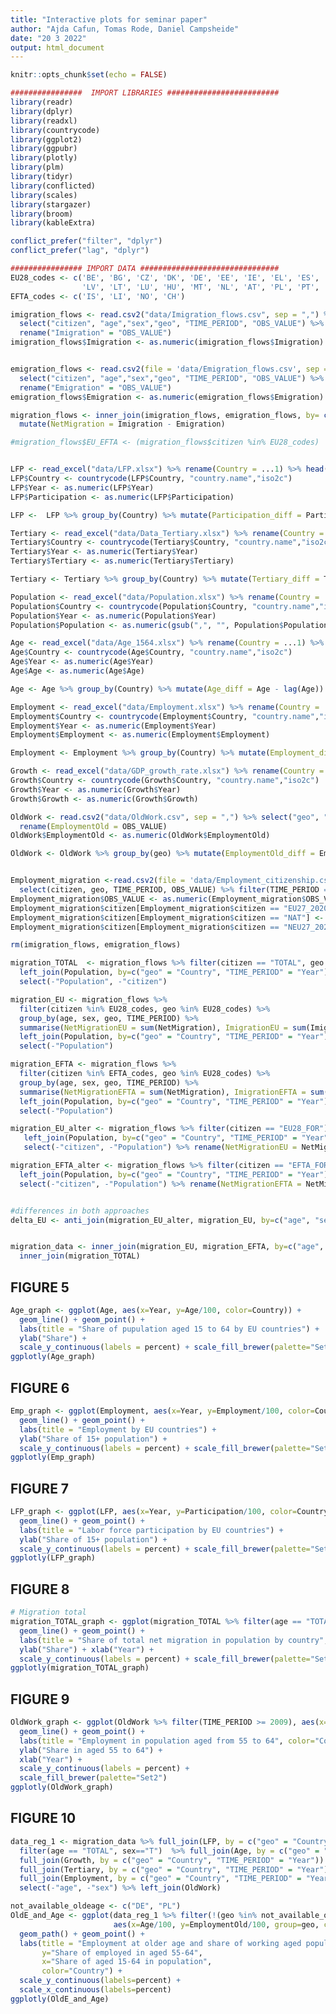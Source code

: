 ```yaml
---
title: "Interactive plots for seminar paper"
author: "Ajda Cafun, Tomas Rode, Daniel Campsheide"
date: "20 3 2022"
output: html_document
---
```


```r
knitr::opts_chunk$set(echo = FALSE)

################  IMPORT LIBRARIES #########################
library(readr)
library(dplyr)
library(readxl)
library(countrycode)
library(ggplot2)
library(ggpubr)
library(plotly)
library(plm)
library(tidyr)
library(conflicted)
library(scales)
library(stargazer)
library(broom)
library(kableExtra)

conflict_prefer("filter", "dplyr")
conflict_prefer("lag", "dplyr")

################ IMPORT DATA ###############################
EU28_codes <- c('BE', 'BG', 'CZ', 'DK', 'DE', 'EE', 'IE', 'EL', 'ES', 'FR', 'HR', 'IT', 'CY', 
                'LV', 'LT', 'LU', 'HU', 'MT', 'NL', 'AT', 'PL', 'PT', 'RO', 'SI', 'SK', 'FI', 'SE', 'UK')
EFTA_codes <- c('IS', 'LI', 'NO', 'CH')

imigration_flows <- read.csv2("data/Imigration_flows.csv", sep = ",") %>% filter(agedef == "REACH") %>% 
  select("citizen", "age","sex","geo", "TIME_PERIOD", "OBS_VALUE") %>%
  rename("Imigration" = "OBS_VALUE")
imigration_flows$Imigration <- as.numeric(imigration_flows$Imigration)


emigration_flows <- read.csv2(file = 'data/Emigration_flows.csv', sep = ',', header = TRUE) %>% filter(agedef == "REACH") %>% 
  select("citizen", "age","sex","geo", "TIME_PERIOD", "OBS_VALUE") %>%
  rename("Emigration" = "OBS_VALUE")
emigration_flows$Emigration <- as.numeric(emigration_flows$Emigration)

migration_flows <- inner_join(imigration_flows, emigration_flows, by= c("citizen", "age", "sex", "TIME_PERIOD", "geo")) %>%
  mutate(NetMigration = Imigration - Emigration)

#migration_flows$EU_EFTA <- (migration_flows$citizen %in% EU28_codes) | (migration_flows$citizen %in% EFTA_codes)


LFP <- read_excel("data/LFP.xlsx") %>% rename(Country = ...1) %>% head(-1) %>% select(-"...16") %>% gather(Year, Participation, colnames(.)[-1])
LFP$Country <- countrycode(LFP$Country, "country.name","iso2c")
LFP$Year <- as.numeric(LFP$Year)
LFP$Participation <- as.numeric(LFP$Participation)

LFP <-  LFP %>% group_by(Country) %>% mutate(Participation_diff = Participation - dplyr::lag(Participation)) %>% ungroup()

Tertiary <- read_excel("data/Data_Tertiary.xlsx") %>% rename(Country = ...1) %>% head(-1) %>% select(-"...16") %>% gather(Year, Tertiary, colnames(.)[-1])
Tertiary$Country <- countrycode(Tertiary$Country, "country.name","iso2c")
Tertiary$Year <- as.numeric(Tertiary$Year)
Tertiary$Tertiary <- as.numeric(Tertiary$Tertiary)

Tertiary <- Tertiary %>% group_by(Country) %>% mutate(Tertiary_diff = Tertiary - lag(Tertiary)) %>% ungroup()

Population <- read_excel("data/Population.xlsx") %>% rename(Country = ...1) %>% head(-1) %>% select(-"...8") %>% gather(Year, Population, colnames(.)[-1])
Population$Country <- countrycode(Population$Country, "country.name","iso2c")
Population$Year <- as.numeric(Population$Year)
Population$Population <- as.numeric(gsub(",", "", Population$Population))

Age <- read_excel("data/Age_1564.xlsx") %>% rename(Country = ...1) %>% head(-1) %>% select(-"...16") %>% gather(Year, Age, colnames(.)[-1])
Age$Country <- countrycode(Age$Country, "country.name","iso2c")
Age$Year <- as.numeric(Age$Year)
Age$Age <- as.numeric(Age$Age)

Age <- Age %>% group_by(Country) %>% mutate(Age_diff = Age - lag(Age)) %>% ungroup()

Employment <- read_excel("data/Employment.xlsx") %>% rename(Country = ...1) %>% head(-1) %>% select(-"...16") %>% gather(Year, Employment, colnames(.)[-1])
Employment$Country <- countrycode(Employment$Country, "country.name","iso2c")
Employment$Year <- as.numeric(Employment$Year)
Employment$Employment <- as.numeric(Employment$Employment)

Employment <- Employment %>% group_by(Country) %>% mutate(Employment_diff = Employment - lag(Employment)) %>% ungroup()

Growth <- read_excel("data/GDP_growth_rate.xlsx") %>% rename(Country = ...1) %>% head(-1) %>% select(-"...16") %>% gather(Year, Growth, colnames(.)[-1])
Growth$Country <- countrycode(Growth$Country, "country.name","iso2c")
Growth$Year <- as.numeric(Growth$Year)
Growth$Growth <- as.numeric(Growth$Growth)

OldWork <- read.csv2("data/OldWork.csv", sep = ",") %>% select("geo", "TIME_PERIOD", "OBS_VALUE") %>% 
  rename(EmploymentOld = OBS_VALUE)
OldWork$EmploymentOld <- as.numeric(OldWork$EmploymentOld)

OldWork <- OldWork %>% group_by(geo) %>% mutate(EmploymentOld_diff = EmploymentOld - lag(EmploymentOld)) %>% ungroup()


Employment_migration <-read.csv2(file = 'data/Employment_citizenship.csv', sep = ',', header = TRUE) %>%
  select(citizen, geo, TIME_PERIOD, OBS_VALUE) %>% filter(TIME_PERIOD == 2019)
Employment_migration$OBS_VALUE <- as.numeric(Employment_migration$OBS_VALUE)
Employment_migration$citizen[Employment_migration$citizen == "EU27_2020_FOR"] <- "EU"
Employment_migration$citizen[Employment_migration$citizen == "NAT"] <- "Native"
Employment_migration$citizen[Employment_migration$citizen == "NEU27_2020_FOR"] <- "Non-EU"

rm(imigration_flows, emigration_flows)

migration_TOTAL  <- migration_flows %>% filter(citizen == "TOTAL", geo %in% EU28_codes) %>% 
  left_join(Population, by=c("geo" = "Country", "TIME_PERIOD" = "Year")) %>% mutate(ShareTOTALMigrants = NetMigration / Population) %>%
  select(-"Population", -"citizen")

migration_EU <- migration_flows %>% 
  filter(citizen %in% EU28_codes, geo %in% EU28_codes) %>% 
  group_by(age, sex, geo, TIME_PERIOD) %>% 
  summarise(NetMigrationEU = sum(NetMigration), ImigrationEU = sum(Imigration), EmigrationEU = sum(Emigration)) %>%
  left_join(Population, by=c("geo" = "Country", "TIME_PERIOD" = "Year")) %>% mutate(ShareEUMigrants = NetMigrationEU / Population) %>%
  select(-"Population")

migration_EFTA <- migration_flows %>% 
  filter(citizen %in% EFTA_codes, geo %in% EU28_codes) %>% 
  group_by(age, sex, geo, TIME_PERIOD) %>% 
  summarise(NetMigrationEFTA = sum(NetMigration), ImigrationEFTA = sum(Imigration), EmigrationEFTA = sum(Emigration)) %>%
  left_join(Population, by=c("geo" = "Country", "TIME_PERIOD" = "Year")) %>% mutate(ShareEFTAMigrants = NetMigrationEFTA / Population) %>%
  select(-"Population")

migration_EU_alter <- migration_flows %>% filter(citizen == "EU28_FOR") %>%
   left_join(Population, by=c("geo" = "Country", "TIME_PERIOD" = "Year")) %>% mutate(ShareEUImmigrants = NetMigration / Population) %>% 
   select(-"citizen", -"Population") %>% rename(NetMigrationEU = NetMigration, ImigrationEU = Imigration, EmigrationEU = Emigration)

migration_EFTA_alter <- migration_flows %>% filter(citizen == "EFTA_FOR") %>%
  left_join(Population, by=c("geo" = "Country", "TIME_PERIOD" = "Year")) %>% mutate(ShareEFTAImmigrants = NetMigration / Population)  %>% 
  select(-"citizen", -"Population") %>% rename(NetMigrationEFTA = NetMigration, ImigrationEFTA = Imigration, EmigrationEFTA = Emigration)


#differences in both approaches
delta_EU <- anti_join(migration_EU_alter, migration_EU, by=c("age", "sex", "geo", "TIME_PERIOD"))


migration_data <- inner_join(migration_EU, migration_EFTA, by=c("age", "sex", "geo", "TIME_PERIOD")) %>% 
  inner_join(migration_TOTAL)
```

## FIGURE 5

```r
Age_graph <- ggplot(Age, aes(x=Year, y=Age/100, color=Country)) + 
  geom_line() + geom_point() + 
  labs(title = "Share of pupulation aged 15 to 64 by EU countries") +
  ylab("Share") + 
  scale_y_continuous(labels = percent) + scale_fill_brewer(palette="Set2")
ggplotly(Age_graph)
```

## FIGURE 6

```r
Emp_graph <- ggplot(Employment, aes(x=Year, y=Employment/100, color=Country)) + 
  geom_line() + geom_point() +
  labs(title = "Employment by EU countries") +
  ylab("Share of 15+ population") + 
  scale_y_continuous(labels = percent) + scale_fill_brewer(palette="Set2")
ggplotly(Emp_graph)
```
## FIGURE 7

```r
LFP_graph <- ggplot(LFP, aes(x=Year, y=Participation/100, color=Country)) + 
  geom_line() + geom_point() +
  labs(title = "Labor force participation by EU countries") +
  ylab("Share of 15+ population") + 
  scale_y_continuous(labels = percent) + scale_fill_brewer(palette="Set2")
ggplotly(LFP_graph)
```

## FIGURE 8

```r
# Migration total
migration_TOTAL_graph <- ggplot(migration_TOTAL %>% filter(age == "TOTAL" & sex == "T"), aes(x=TIME_PERIOD, y=ShareTOTALMigrants, color=geo)) + 
  geom_line() + geom_point() + 
  labs(title = "Share of total net migration in population by country", colour = "Country") +
  ylab("Share") + xlab("Year") + 
  scale_y_continuous(labels = percent) + scale_fill_brewer(palette="Set2")
ggplotly(migration_TOTAL_graph)
```

## FIGURE 9

```r
OldWork_graph <- ggplot(OldWork %>% filter(TIME_PERIOD >= 2009), aes(x=TIME_PERIOD, y=EmploymentOld/100, color=geo)) + 
  geom_line() + geom_point() + 
  labs(title = "Employment in population aged from 55 to 64", color="Country") +
  ylab("Share in aged 55 to 64") +
  xlab("Year") + 
  scale_y_continuous(labels = percent) +
  scale_fill_brewer(palette="Set2")
ggplotly(OldWork_graph)
```

## FIGURE 10

```r
data_reg_1 <- migration_data %>% full_join(LFP, by = c("geo" = "Country", "TIME_PERIOD" = "Year")) %>% 
  filter(age == "TOTAL", sex=="T")  %>% full_join(Age, by = c("geo" = "Country", "TIME_PERIOD" = "Year")) %>%
  full_join(Growth, by = c("geo" = "Country", "TIME_PERIOD" = "Year")) %>%
  full_join(Tertiary, by = c("geo" = "Country", "TIME_PERIOD" = "Year")) %>%
  full_join(Employment, by = c("geo" = "Country", "TIME_PERIOD" = "Year")) %>% ungroup() %>%
  select(-"age", -"sex") %>% left_join(OldWork)

not_available_oldeage <- c("DE", "PL")
OldE_and_Age <- ggplot(data_reg_1 %>% filter(!(geo %in% not_available_oldeage)), 
                       aes(x=Age/100, y=EmploymentOld/100, group=geo, color=geo)) + 
  geom_path() + geom_point() +
  labs(title = "Employment at older age and share of working aged population",
       y="Share of employed in aged 55-64",
       x="Share of aged 15-64 in population",
       color="Country") +
  scale_y_continuous(labels=percent) +
  scale_x_continuous(labels=percent)
ggplotly(OldE_and_Age)
```



